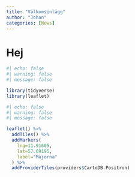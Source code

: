 ```yaml
---
title: "Välkomsinlägg"
author: "Johan"
categories: [News]
---
```


# Hej

```r
#| echo: false
#| warning: false
#| message: false

library(tidyverse)
library(leaflet)

```

```r
#| echo: false
#| warning: false
#| message: false

leaflet() %>%
  addTiles() %>%
  addMarkers(
    lng=11.91605, 
    lat=57.69195, 
    label="Majorna"
  ) %>% 
  addProviderTiles(providers$CartoDB.Positron)
```
